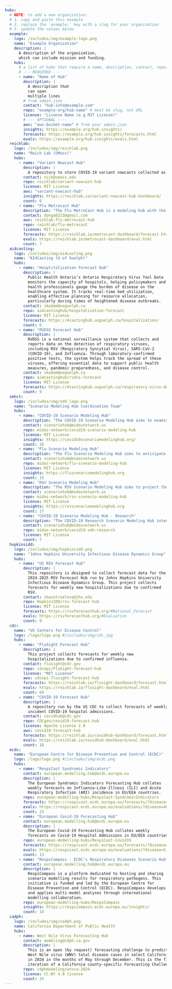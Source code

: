 ```yaml
---
hubs:
  # NOTE: to add a new organization:
  # 1. copy and paste this example
  # 2. replace the `example:` key with a slug for your organization
  # 3. update the values below
  example:
    logo: /includes/img/example-logo.png
    name: "Example Organization"
    description: |
      A description of the organization,
      which can include mission and funding.
    hubs:
      # a list of hubs that require a name, description, contact, repo, and license
      # --- REQUIRED ---
      - name: "Name of Hub"
        description: |
          A description that
          can span
          multiple lines
        # from admin.json
        contact: "hub-info@example.com"
        repo: "example-org/hub-name" # must be slug, not URL
        license: "License Name (e.g MIT License)"
        # --- OPTIONAL ----
        aws: "aws-bucket-name" # from your admin.json
        insights: https://example.org/hub-insights/
        forecasts: https://example.org/hub-insights/forecasts.html
        evals: https://example.org/hub-insights/evals.html
  reichlab:
    logo: /includes/img/reichlab.png
    name: "Reich Lab (UMass)"
    hubs:
      - name: "Variant Nowcast Hub"
        description: |
          A repository to store COVID-19 variant nowcasts collected as a modeling hub.
        contact: nick@umass.edu
        repo: reichlab/variant-nowcast-hub
        license: MIT License
        aws: "variant-nowcast-hub"
        insights: https://reichlab.io/variant-nowcast-hub-dashboard/
        count: 6
      - name: "Flu Metrocast Hub"
        description: "The Flu MetroCast Hub is a modeling hub with the goal of\ncollecting city- and county-level forecasts of influenza\nactivity. The hub is led by the epiENGAGE team from UT-Austin\nand UMass-Amherst, as a part of the CDC Insight Net program. \n"
        contact: donga0223@gmail.com
        aws: reichlab-flu-metrocast-hub
        repo: reichlab/flu-metrocast
        license: MIT License
        forecasts: https://reichlab.io/metrocast-dashboard/forecast.html
        evals: https://reichlab.io/metrocast-dashboard/eval.html
        count: 7
  ai4casting:
    logo: /includes/img/ai4casting.png
    name: "AI4Casting (U of Guelph)"
    hubs:
      - name: "Hosptitalization Forecast Hub"
        description: |
          Public Health Ontario’s Ontario Respiratory Virus Tool Data
          monitors the capacity of hospitals, helping policymakers and
          health professionals gauge the burden of disease on the
          healthcare system. It tracks real-time bed utilization,
          enabling effective planning for resource allocation,
          particularly during times of heightened disease outbreaks.
        contact: skadam@uoguelph.ca
        repo: ai4castinghub/hospitalization-forecast
        license: MIT License
        forecasts: https://4castinghub.uoguelph.ca/hospitalization/
        count: 6
      - name: "RVDSS Forecast Hub"
        description: |
          RVDSS is a national surveillance system that collects and
          reports data on the detection of respiratory viruses,
          including RSV (Respiratory Syncytial Virus), SARS-CoV-2
          (COVID-19), and Influenza. Through laboratory-confirmed
          positive tests, the system helps track the spread of these
          viruses, offering essential data to support public health
          measures, pandemic preparedness, and disease control.
        contact: skadam@uoguelph.ca
        repo: ai4castinghub/rvdss-forecast
        license: MIT License
        forecasts: https://4castinghub.uoguelph.ca/respiratory-virus-detections/
        count: 9
  smhct:
    logo: /includes/img/smh_logo.png
    name: "Scenario Modeling Hub Coordination Team"
    hubs:
      - name: "COVID-19 Scenario Modeling Hub"
        description: "The COVID-19 Scenario Modeling Hub aims to examine the impact \nof changes in behavior and control, new variants, and vaccination \nover a 3-month to 2-year time period, depending on the round. \n"
        contact: scenariohub@midasnetwork.us
        repo: midas-network/covid19-scenario-modeling-hub
        license: MIT License
        insights: https://covid19scenariomodelinghub.org/
        count: 18
      - name: "Flu Scenario Modeling Hub"
        description: "The Flu Scenario Modeling Hub aims to anticipate the impact of \nchanges in vaccination coverage and effectiveness, prior population \nimmunity, and dominant subtypes over the course of each influenza \nseason. \n"
        contact: scenariohub@midasnetwork.us
        repo: midas-network/flu-scenario-modeling-hub
        license: MIT License
        insights: https://fluscenariomodelinghub.org
        count: 15
      - name: "RSV Scenario Modeling Hub"
        description: "The RSV Scenario Modeling Hub aims to project the impacts of new vaccines \nand monoclonal antibodies over the course of each RSV season. \n"
        contact: scenariohub@midasnetwork.us
        repo: midas-network/rsv-scenario-modeling-hub
        license: MIT License
        insights: https://rsvscenariomodelinghub.org
        count: 17
      - name: "COVID-19 Scenario Modeling Hub - Research"
        description: "The COVID-19 Research Scenario Modeling Hub intended to encourage modeling to \naddress specific COVID-19 research questions. Specific focus areas in the pipeline \ninclude revisiting whether we could have projected the heterogeneities observed \nduring early stages of the pandemic and whether better modeling may have been \nable to inform action to reduce these heterogeneities. Additional research topics \nmay follow. \n"
        contact: scenariohub@midasnetwork.us
        repo: midas-network/covid19-smh-research
        license: MIT License
        count: 7
  hopkinsidd:
    logo: /includes/img/hopkinsidd.png
    name: "Johns Hopkins University Infectious Disease Dynamics Group"
    hubs:
      - name: "US RSV Forecast Hub"
        description: |
          This repository is designed to collect forecast data for the
          2024-2025 RSV Forecast Hub run by Johns Hopkins University
          Infectious Disease Dynamics Group. This project collects
          forecasts for weekly new hospitalizations due to confirmed
          RSV.
        contact: shauntruelove@jhu.edu
        repo: HopkinsIDD/rsv-forecast-hub
        license: MIT License
        forecasts: https://rsvforecasthub.org/#National_Forecast
        evals: https://rsvforecasthub.org/#Evaluation
        count: 9
  cdc:
    name: "US Centers for Disease Control"
    logo: /logo/logo.png #/includes/img/cdc.jpg
    hubs:
      - name: "FluSight Forecast Hub"
        description: |
          This project collects forecasts for weekly new
          hospitalizations due to confirmed influenza.
        contact: flusight@cdc.gov
        repo: cdcepi/FluSight-forecast-hub
        license: "MIT License"
        aws: cdcepi-flusight-forecast-hub
        forecasts: https://reichlab.io/flusight-dashboard/forecast.html
        evals: https://reichlab.io/flusight-dashboard/eval.html
        count: 69
      - name: "COVID-19 Forecast Hub"
        description: |
          A repository run by the US CDC to collect forecasts of weekly
          incident COVID-19 hospital admissions.
        contact: covidhub@cdc.gov
        repo: CDCgov/covid19-forecast-hub
        license: Apache License 2.0
        aws: covid19-forecast-hub
        forecasts: https://reichlab.io/covidhub-dashboard/forecast.html
        evals: https://reichlab.io/covidhub-dashboard/eval.html
        count: 18
  ecdc:
    name: "European Centre for Disease Prevention and Control (ECDC)"
    logo: /logo/logo.png #/includes/img/ecdc.png
    hubs:
      - name: "RespiCast Syndromic Indicators"
        contact: european.modelling.hub@ecdc.europa.eu
        description: |
          The European Syndromic Indicators Forecasting Hub collates
          weekly forecasts on Influenza-Like-Illness (ILI) and Acute
          Respiratory Infection (ARI) incidence in EU/EEA countries.
        repo: european-modelling-hubs/RespiCast-SyndromicIndicators
        forecasts: https://respicast.ecdc.europa.eu/forecasts/?disease=4&target=1
        evals: https://respicast.ecdc.europa.eu/evaluations/?disease=4&target=1
        count: 23
      - name: "European Covid-19 Forecasting Hub"
        contact: european.modelling.hub@ecdc.europa.eu
        description: |
          The European Covid-19 Forecasting Hub collates weekly
          forecasts on Covid-19 Hospital Admissions in EU/EEA countries.
        repo: european-modelling-hubs/RespiCast-Covid19
        forecasts: https://respicast.ecdc.europa.eu/forecasts/?disease=5
        evals: https://respicast.ecdc.europa.eu/evaluations/?disease=5
        count: 13
      - name: "RespiCompass - ECDC's Respiratory Diseases Scenario Hub"
        contact: european.modelling.hub@ecdc.europa.eu
        description: |
          RespiCompass is a platform dedicated to hosting and sharing
          scenario modelling results for respiratory pathogens. This
          initiative is funded and led by the European Centre for
          Disease Prevention and Control (ECDC). RespiCompass develops
          and applies multi-model analyses through international
          modelling collaboration.
        repo: european-modelling-hubs/RespiCompass
        insights: https://respicompass.ecdc.europa.eu/insights/
        count: 14
  cadph:
    logo: /includes/img/cadph.png
    name: California Department of Public Health
    hubs:
      - name: West Nile Virus Forecasting Hub
        contact: modeling@cdph.ca.gov
        description: |
          This is an open (by request) forecasting challenge to predict monthly
          West Nile virus (WNV) total disease cases in select California counties
          in 2024 in the months of May through December. This is the first
          iteration of a California county-specific Forecasting Challenge.
        repo: cdphmodeling/wnvca-2024
        license: CC-BY 4.0 license
        count: 25
---
```


